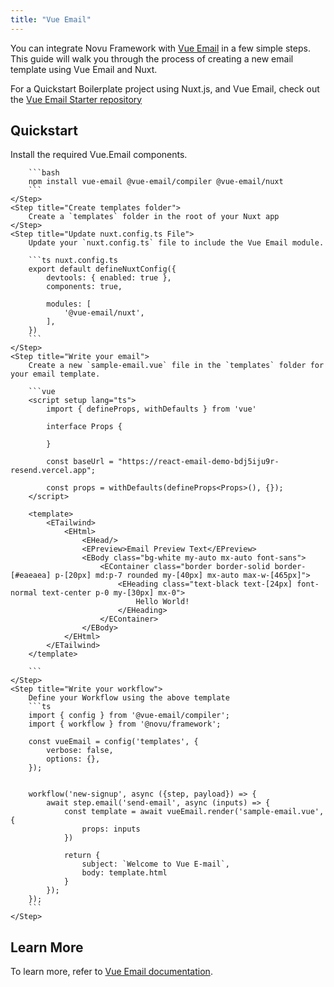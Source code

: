 ```yaml
---
title: "Vue Email"
---
```


You can integrate Novu Framework with [Vue Email](https://vuemail.net/) in a few simple steps. This guide will walk you through the process of creating a new email template using Vue Email and Nuxt.

For a Quickstart Boilerplate project using Nuxt.js, and Vue Email, check out the [Vue Email Starter repository](https://github.com/novuhq/novu-framework-nuxt-example/)

## Quickstart

<Steps>
    <Step title="Install Vue.Email components">
        Install the required Vue.Email components.

        ```bash
        npm install vue-email @vue-email/compiler @vue-email/nuxt
        ```
    </Step>
    <Step title="Create templates folder">
        Create a `templates` folder in the root of your Nuxt app
    </Step>
    <Step title="Update nuxt.config.ts File">
        Update your `nuxt.config.ts` file to include the Vue Email module.

        ```ts nuxt.config.ts
        export default defineNuxtConfig({
            devtools: { enabled: true },
            components: true,

            modules: [
                '@vue-email/nuxt',
            ],
        })
        ```
    </Step>
    <Step title="Write your email">
        Create a new `sample-email.vue` file in the `templates` folder for your email template.

        ```vue
        <script setup lang="ts">
            import { defineProps, withDefaults } from 'vue'

            interface Props {

            }

            const baseUrl = "https://react-email-demo-bdj5iju9r-resend.vercel.app";

            const props = withDefaults(defineProps<Props>(), {});
        </script>

        <template>
            <ETailwind>
                <EHtml>
                    <EHead/>
                    <EPreview>Email Preview Text</EPreview>
                    <EBody class="bg-white my-auto mx-auto font-sans">
                        <EContainer class="border border-solid border-[#eaeaea] p-[20px] md:p-7 rounded my-[40px] mx-auto max-w-[465px]">
                            <EHeading class="text-black text-[24px] font-normal text-center p-0 my-[30px] mx-0">
                                Hello World!
                            </EHeading>
                        </EContainer>
                    </EBody>
                </EHtml>
            </ETailwind>
        </template>

        ```
    </Step>
    <Step title="Write your workflow">
        Define your Workflow using the above template
        ```ts
        import { config } from '@vue-email/compiler';
        import { workflow } from '@novu/framework';

        const vueEmail = config('templates', {
            verbose: false,
            options: {},
        });


        workflow('new-signup', async ({step, payload}) => {
            await step.email('send-email', async (inputs) => {
                const template = await vueEmail.render('sample-email.vue', {
                    props: inputs
                })

                return {
                    subject: `Welcome to Vue E-mail`,
                    body: template.html
                }
            });
        });
        ```
    </Step>

</Steps>

## Learn More

To learn more, refer to [Vue Email documentation](https://vuemail.net/).
